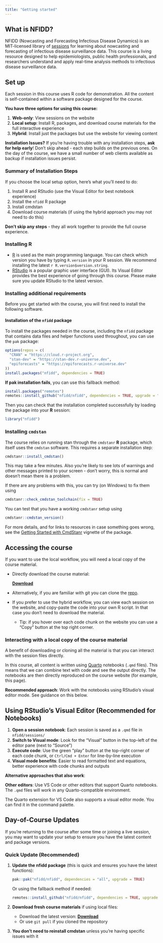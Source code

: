 ```yaml
---
title: "Getting started"
---
```


## What is NFIDD?

NFIDD (Nowcasting and Forecasting Infectious Disease Dynamics) is an MIT-licensed library of [sessions](course-info/sessions) for learning about nowcasting and forecasting of infectious disease surveillance data.
This course is a living resource designed to help epidemiologists, public health professionals, and researchers understand and apply real-time analysis methods to infectious disease surveillance data.

## Set up

Each session in this course uses R code for demonstration. All the content is self-contained within a software package designed for the course.

**You have three options for using this course:**

1.  **Web-only**: View sessions on the website
2.  **Local setup**: Install R, packages, and download course materials for the full interactive experience
3.  **Hybrid**: Install just the packages but use the website for viewing content

::: callout-important
**Installation Issues?** If you're having trouble with any installation steps, **ask for help early**! Don't skip ahead - each step builds on the previous ones. On the day of the course, we have a small number of web clients available as backup if installation issues persist.
:::

### Summary of Installation Steps

If you choose the local setup option, here's what you'll need to do:

1.  Install R and RStudio (use the Visual Editor for best notebook experience)
2.  Install the `nfidd` R package
3.  Install cmdstan
4.  Download course materials (if using the hybrid approach you may not need to do this)

**Don't skip any steps** - they all work together to provide the full course experience.

### Installing R

-   [R](http://cran.r-project.org) is used as the main programming language.
	You can check which version you have by typing `R.version` in your R session.
	We recommend installing the latest `r R.version$version.string`.
-   [RStudio](http://www.rstudio.com/products/rstudio/download/) is a popular graphic user interface (GUI). 
	Its Visual Editor provides the best experience of going through this course. 
	Please make sure you update RStudio to the latest version.

### Installing additional requirements

Before you get started with the course, you will first need to install the following software.

#### Installation of the `nfidd` package

To install the packages needed in the course, including the `nfidd` package that contains data files and helper functions used throughout, you can use the `pak` package:

```r
options(repos = c(
  "CRAN" = "https://cloud.r-project.org",
  "stan-dev" = "https://stan-dev.r-universe.dev",
  "epiforecasts" = "https://epiforecasts.r-universe.dev"
))
install.packages("nfidd", dependencies = TRUE)
```

::: callout-tip
**If pak installation fails**, you can use this fallback method:

```r
install.packages("remotes")
remotes::install_github("nfidd/nfidd", dependencies = TRUE, upgrade = "always")
```
:::

Then you can check that the installation completed successfully by loading the package into your **R** session:

```r
library("nfidd")
```

### Installing `cmdstan`

The course relies on running stan through the `cmdstanr` **R** package, which itself uses the `cmdstan` software.
This requires a separate installation step:

```r
cmdstanr::install_cmdstan()
```

::: callout-note
This may take a few minutes.
Also you're likely to see lots of warnings and other messages printed to your screen - don't worry, this is normal and doesn't mean there is a problem.
:::

If there are any problems with this, you can try (on Windows) to fix them using

```r
cmdstanr::check_cmdstan_toolchain(fix = TRUE)
```

You can test that you have a working `cmdstanr` setup using

```r
cmdstanr::cmdstan_version()
```

For more details, and for links to resources in case something goes wrong, see the [Getting Started with CmdStanr](https://mc-stan.org/cmdstanr/articles/cmdstanr.html) vignette of the package.

## Accessing the course

If you want to use the local workflow, you will need a local copy of the course material.

-   Directly download the course material:

    ::: callout-tip
    [[**Download**]{.underline}](https://github.com/nfidd/nfidd/archive/refs/heads/main.zip)
    :::

-   Alternatively, if you are familiar with git you can clone the [repo](https://github.com/nfidd/nfidd).

-   If you prefer to use the hybrid workflow, you can view each session on the website, and copy-paste the code into your own R script. 
	In that case you don't need to download the material.

    -   Tip: if you hover over each code chunk on the website you can use a "Copy" button at the top right corner.

### Interacting with a local copy of the course material

A benefit of downloading or cloning all the material is that you can interact with the session files directly.

In this course, all content is written using [Quarto](https://quarto.org) notebooks (`.qmd` files).
This means that we can combine text with code and see the output directly. 
The notebooks are then directly reproduced on the course website (for example, this page).

**Recommended approach**: Work with the notebooks using RStudio's visual editor mode. See guidance on this below.

::: callout-tip
## Using RStudio's Visual Editor (Recommended for Notebooks)

1.  **Open a session notebook**: Each session is saved as a `.qmd` file in `nfidd/sessions/`
2.  **Switch to Visual mode**: Look for the "Visual" button in the top-left of the editor pane (next to "Source")
3.  **Execute code**: Use the green "play" button at the top-right corner of each code chunk, or `Ctrl/Cmd + Enter` for line-by-line execution
4.  **Visual mode benefits**: Easier to read formatted text and equations, better experience with code chunks and outputs
:::

**Alternative approaches that also work**:

**Other editors**: Use VS Code or other editors that support Quarto notebooks. The `.qmd` files will work in any Quarto-compatible environment.

::: callout-tip
The Quarto extension for VS Code also supports a visual editor mode.
You can find it in the command palette.
:::

## Day-of-Course Updates

If you're returning to the course after some time or joining a live session, you may want to update your setup to ensure you have the latest content and package versions.

### Quick Update (Recommended)

1.  **Update the nfidd package** (this is quick and ensures you have the latest functions):

    ```r
    pak::pak("nfidd/nfidd", dependencies = "all", upgrade = TRUE)
    ```

    Or using the fallback method if needed:

    ```r
    remotes::install_github("nfidd/nfidd", dependencies = TRUE, upgrade = "always")
    ```

2.  **Download fresh course materials** if using local files:

    -   Download the latest version: [[**Download**]{.underline}](https://github.com/nfidd/nfidd/archive/refs/heads/main.zip)
    -   Or use `git pull` if you cloned the repository

3.  **You don't need to reinstall cmdstan** unless you're having specific issues with it